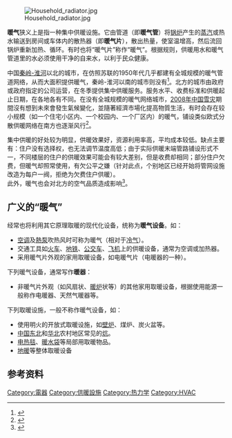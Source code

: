 {{original research|time=2015-10-24T19:16:15+00:00}}
{{Globalize|area=中國大陸}}

[[File:Household_radiator.jpg|thumb]]

'''暖气'''狭义上是指一种集中供暖设施。它由管道（即'''暖气管'''）将[[锅炉|锅炉]]产生的[[蒸汽|蒸汽]]或热水输送到房间或车体内的散热器（即'''暖气片'''），散出热量，使室温增高，然后流回锅炉重新加热、循环。有时也将“暖气片”称作“暖气”。根据规则，供暖用水和暖气管道里的水必须使用干净的自来水，以利于民众健康。

中国[[秦岭-淮河线|秦岭-淮河]]以北的城市，在仿照苏联的1950年代几乎都建有全城规模的暖气管道网络，从而大面积提供暖气，秦岭-淮河以南的城市则没有<ref>{{Cite web|title=暖气是怎样供暖的|url=http://www.xinhuanet.com/science/2019-01/02/c_137724606.htm|accessdate=2021年1月30日|author=科普中国|date=2019-01-02|format=|work=|publisher=|language=|archive-date=2020-12-30|archive-url=https://web.archive.org/web/20201230112249/http://www.xinhuanet.com/science/2019-01/02/c_137724606.htm|dead-url=no}}</ref>。北方的城市由政府或政府指定的公司运营，在冬季提供集中供暖服务。服务水平、收费标准和供暖起止日期，在各地各有不同。在没有全城规模的暖气网络城市，[[2008年中国雪灾|2008年中国雪灾]]期間沒有想到未來會發生氣候變化，並隨著經濟市場化提高物質生活，有时会存在较小规模（如一个住宅小区内、一个校园内、一个厂区内）的暖气，铺设类似欧式分散供暖网络在南方也逐渐风行<ref>{{Cite web |url=https://www.chinatimes.com/realtimenews/20201109000703-260409?chdtv |title=存档副本 |access-date=2021-07-02 |archive-date=2021-07-11 |archive-url=https://web.archive.org/web/20210711005846/https://www.chinatimes.com/realtimenews/20201109000703-260409?chdtv |dead-url=no }}</ref>。

集中供暖的好处较为明显，供暖效果好，资源利用率高，平均成本较低。缺点主要有：住户没有选择权，也无法调节温度高低；由于实际供暖末端管路铺设形式不一，不同楼层的住户的供暖效果可能会有较大差别，但是收费却相同；部分住户欠费，但暖气却照常使用，有欠公平之嫌（针对此点，个别地区已经开始将管网设施改造为每户一阀，拒绝为欠费住户供暖）。<br />

此外，暖气也会对北方的空气品质造成影响<ref>{{Cite web |url=https://e-info.org.tw/node/209124 |title=存档副本 |access-date=2021-07-02 |archive-date=2021-07-09 |archive-url=https://web.archive.org/web/20210709182731/https://e-info.org.tw/node/209124 |dead-url=no }}</ref>。

==广义的“暖气”==

经常也将利用其它原理取暖的现代化设备，统称为'''暖气设备'''。如：
* [[空调|空调]]及[[熱泵|熱泵]]吹热风时可称为暖气（相对于[[冷气|冷气]]）。
* 交通工具如[[火车|火车]]、[[地铁|地铁]]、[[公共汽車|公交车]]、[[飞机|飞机]]上的供暖设备，通常为空调或加热器。
* 采用暖气片外观的家用取暖设备，如电暖气片（电暖器的一种）。

下列暖气设备，通常写作'''暖器'''：
* 非暖气片外观（如风扇状、[[暖炉|暖炉]]状等）的其他家用取暖设备，根据使用能源一般称作电暖器、天然气暖器等。

下列取暖设施，一般不称作暖气设备，如：
* 使用明火的开放式取暖设施，如[[壁炉|壁炉]]、煤炉、炭火盆等。
* [[中国东北|中国东北]]和[[华北|华北]]农村地区常见的[[炕|炕]]。
* [[电热毯|电热毯]]、[[暖水袋|暖水袋]]等局部用取暖物品。
* [[地暖|地暖]]等整体取暖设备

== 参考资料 ==
<references />
[[Category:電器|Category:電器]]
[[Category:供暖設施|Category:供暖設施]]
[[Category:热力学|Category:热力学]]
[[Category:HVAC|Category:HVAC]]